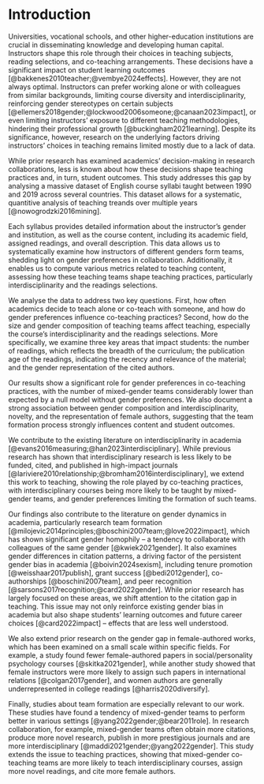 # Introduction

Universities, vocational schools, and other higher-education institutions are crucial in disseminating knowledge and developing human capital. Instructors shape this role through their choices in teaching subjects, reading selections, and co-teaching arrangements. These decisions have a significant impact on student learning outcomes [@bakkenes2010teacher;@vembye2024effects]. However, they are not always optimal. Instructors can prefer working alone or with colleagues from similar backgrounds, limiting course diversity and interdisciplinarity, reinforcing gender stereotypes on certain subjects  [@ellemers2018gender;@lockwood2006someone;@canaan2023impact], or even limiting instructors' exposure to different teaching methodologies, hindering their professional growth [@buckingham2021learning]. Despite its significance, however, research on the underlying factors driving instructors' choices in teaching remains limited mostly due to a lack of data.

<!-- @vembye2024effects meta-analysis shows that collaborative instructions are effective -->

<!-- For example, male-dominated STEM courses may discourage female participation, while predominantly female faculty in nursing or education may deter male students. -->

<!-- These findings have critical implications for university policies, as more inclusive and interdisciplinary teaching practices may enhance student engagement and career outcomes -->

<!-- 
See GEnder diversity as a key driver of excellence in research 
 -->

While prior research has examined academics' decision-making in research collaborations, less is known about how these decisions shape teaching practices and, in turn, student outcomes. This study addresses this gap by analysing a massive dataset of English course syllabi taught between 1990 and 2019 across several countries. This dataset allows for a systematic, quantitive analysis of teaching treands over multiple years [@nowogrodzki2016mining]. 

Each syllabus provides detailed information about the instructor's gender and institution, as well as the course content, including its academic field, assigned readings, and overall description. This data allows us to systematically examine how instructors of different genders form teams, shedding light on gender preferences in collaboration. Additionally, it enables us to compute various metrics related to teaching content, assessing how these teaching teams shape teaching practices, particularly interdisciplinarity and the readings selections.

<!-- While prior research has investigated the role of gender [@milojevic2014principles;@boschini2007team;@love2022impact], less attention has been devoted to study the impact of these preferences on teaching collaborations and the impact on students.  -->

We analyse the data to address two key questions. First, how often academics decide to teach alone or co-teach with someone, and how do gender preferences influence co-teaching practices? Second, how do the size and gender composition of teaching teams affect teaching, especially the course's interdisciplinarity and the readings selections. More specifically, we examine three key areas that impact students: the number of readings, which reflects the breadth of the curriculum; the publication age of the readings, indicating the recency and relevance of the material; and the gender representation of the cited authors. 

Our results show a significant role for gender preferences in co-teaching practices, with the number of mixed-gender teams considerably lower than expected by a null model without gender preferences. We also document a strong association between gender composition and interdisciplinarity, novelty, and the representation of female authors, suggesting that the team formation process strongly influences content and student outcomes. 

We contribute to the existing literature on interdisciplinarity in academia [@evans2016measuring;@han2023interdisciplinary]. While previous research has shown that interdisciplinary research is less likely to be funded, cited, and published in high-impact journals [@lariviere2010relationship;@bromham2016interdisciplinary], we extend this work to teaching, showing the role played by co-teaching practices, with interdisciplinary courses being more likely to be taught by mixed-gender teams, and gender preferences limiting the formation of such teams.

Our findings also contribute to the literature on gender dynamics in academia, particularly research team formation [@milojevic2014principles;@boschini2007team;@love2022impact], which has shown significant gender homophily -- a tendency to collaborate with colleagues of the same gender [@kwiek2021gender]. It also examines gender differences in citation patterns, a driving factor of the persistent gender bias in academia [@boivin2024sexism], including tenure promotion [@weisshaar2017publish], grant success [@bedi2012gender], co-authorships [@boschini2007team], and peer recognition [@sarsons2017recognition;@card2022gender]. While prior research has largely focused on these areas, we shift attention to the citation gap in teaching. This issue may not only reinforce existing gender bias in academia but also shape students' learning outcomes and future career choices [@card2022impact] -- effects that are less well understood.

We also extend prior research on the gender gap in female-authored works, which has been examined on a small scale within specific fields. For example, a study found fewer female-authored papers in social/personality psychology courses [@skitka2021gender], while another study showed that female instructors were more likely to assign such papers in international relations [@colgan2017gender], and women authors are generally underrepresented in college readings [@harris2020diversify].

Finally, studies about team formation are especially relevant to our work. These studies have found a tendency of mixed-gender teams to perform better in various settings  [@yang2022gender;@bear2011role]. In research collaboration, for example, mixed-gender teams often obtain more citations, produce more novel research, publish in more prestigious journals and are more interdisciplinary [@maddi2021gender;@yang2022gender]. This study extends the issue to teaching practices, showing that mixed-gender co-teaching teams are more likely to teach interdisciplinary courses, assign more novel readings, and cite more female authors.